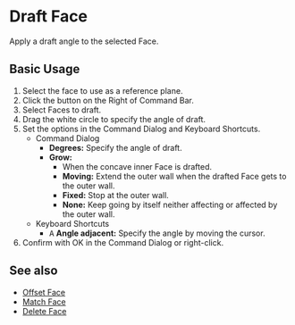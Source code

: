 
# Draft Face

<Reference shortcut="" command="Draft Face" button="" />

Apply a draft angle to the selected Face.

## Basic Usage

1. Select the face to use as a reference plane.
2. Click the button <ButtonIcon type="button-draft-face" /> on the Right of Command Bar.
3. Select Faces to draft.
4. Drag the white circle to specify the angle of draft.
5. Set the options in the Command Dialog and Keyboard Shortcuts.
    - <Kst>Command Dialog</Kst>
        - **Degrees:** Specify the angle of draft.
        - **Grow:**
            - When the concave inner Face is drafted.
            - **Moving:** Extend the outer wall when the drafted Face gets to the outer wall.
            - **Fixed:** Stop at the outer wall.
            - **None:** Keep going by itself neither affecting or affected by the outer wall.
    - <Kst>Keyboard Shortcuts</Kst>
        - <kbd>A</kbd> **Angle adjacent:** Specify the angle by moving the cursor.
6. Confirm with OK in the Command Dialog or right-click.

<VideoPlayer fileName="draft-face"/>

## See also
- [Offset Face](offset-face)
- [Match Face](match-face)
- [Delete Face](delete-face)